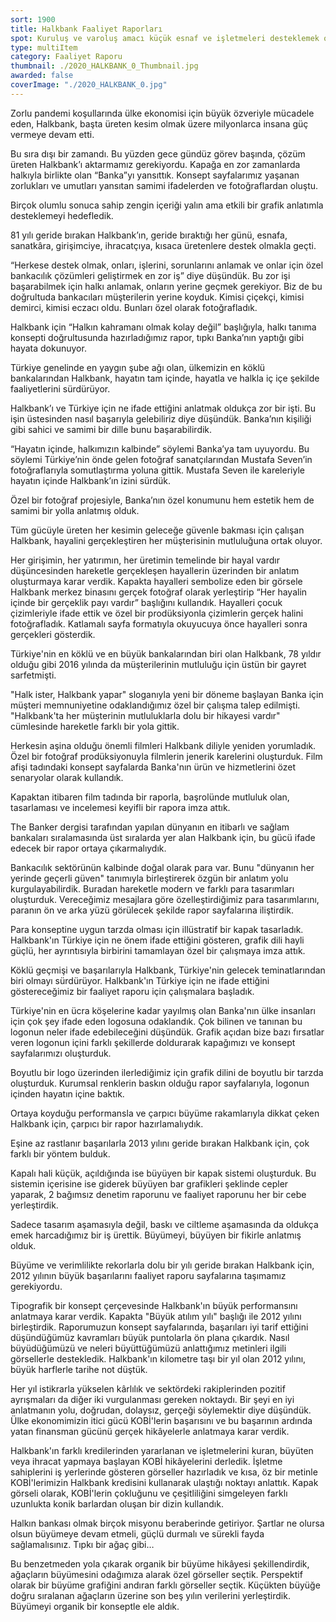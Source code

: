```yaml
---
sort: 1900
title: Halkbank Faaliyet Raporları
spot: Kuruluş ve varoluş amacı küçük esnaf ve işletmeleri desteklemek olan Halkbank, bu misyonuna dün olduğu gibi bugün de sadık kalarak büyümesine devam ediyor. Kârlılığını ve ülke ekonomisine aktardığı kaynağı her yıl istikrarla artıran <strong>Banka için, büyüme odaklı özel faaliyet raporları tasarladık.</strong> Büyümeyi gelenek haline getirmiş Halkbank'ı birbirini tamamlayan konseptler bütünü içinde ele aldık.
type: multiItem
category: Faaliyet Raporu
thumbnail: ./2020_HALKBANK_0_Thumbnail.jpg
awarded: false
coverImage: "./2020_HALKBANK_0.jpg"
---
```




<MultiItemLayoutOneItem oneItemTitle="HALKBANK 2020 FAALİYET RAPORU" oneItemSubTitle="İyi günde, kötü günde" sliderImages={[HALKBANK2020_0,HALKBANK2020_1,HALKBANK2020_2,HALKBANK2020_3,HALKBANK2020_4,]} awarded={false}>

Zorlu pandemi koşullarında ülke ekonomisi için büyük özveriyle mücadele eden, Halkbank, başta üreten kesim olmak üzere milyonlarca insana güç vermeye devam etti.

Bu sıra dışı bir zamandı. Bu yüzden gece gündüz görev başında, çözüm üreten Halkbank’ı aktarmamız gerekiyordu. Kapağa en zor zamanlarda halkıyla birlikte olan “Banka”yı yansıttık. Konsept sayfalarımız yaşanan zorlukları ve umutları yansıtan samimi ifadelerden ve fotoğraflardan oluştu.

Birçok olumlu sonuca sahip zengin içeriği yalın ama etkili bir grafik anlatımla desteklemeyi hedefledik.

</MultiItemLayoutOneItem>


<MultiItemLayoutOneItem oneItemTitle="HALKBANK 2019 FAALİYET RAPORU" oneItemSubTitle="Halkın kahramanları bu raporda" sliderImages={[HALKBANK2019_0,HALKBANK2019_1,HALKBANK2019_2,HALKBANK2019_3,HALKBANK2019_4]} awarded={false}>

81 yılı geride bırakan Halkbank’ın, geride bıraktığı her günü, esnafa, sanatkâra, girişimciye, ihracatçıya, kısaca üretenlere destek olmakla geçti.

“Herkese destek olmak, onları, işlerini, sorunlarını anlamak ve onlar için özel bankacılık çözümleri geliştirmek en zor iş” diye düşündük. Bu zor işi başarabilmek için halkı anlamak, onların yerine geçmek gerekiyor. Biz de bu doğrultuda bankacıları müşterilerin yerine koyduk. Kimisi çiçekçi, kimisi demirci, kimisi eczacı oldu. Bunları özel olarak fotoğrafladık.

Halkbank için “Halkın kahramanı olmak kolay değil” başlığıyla, halkı tanıma konsepti doğrultusunda hazırladığımız rapor, tıpkı Banka’nın yaptığı gibi hayata dokunuyor.

</MultiItemLayoutOneItem>


<MultiItemLayoutOneItem oneItemTitle="HALKBANK 2018 FAALİYET RAPORU" oneItemSubTitle="Bir An Çok Şey Anlatır" sliderImages={[HALKBANK2018_0,HALKBANK2018_1,HALKBANK2018_2,HALKBANK2018_3,HALKBANK2018_4,HALKBANK2018_5,HALKBANK2018_6,HALKBANK2018_7]} awarded={true}>

Türkiye genelinde en yaygın şube ağı olan, ülkemizin en köklü bankalarından Halkbank, hayatın tam içinde, hayatla ve halkla iç içe şekilde faaliyetlerini sürdürüyor.

Halkbank’ı ve Türkiye için ne ifade ettiğini anlatmak oldukça zor bir işti. Bu işin üstesinden nasıl başarıyla gelebiliriz diye düşündük. Banka’nın kişiliği gibi sahici ve samimi bir dille bunu başarabilirdik.

“Hayatın içinde, halkımızın kalbinde” söylemi Banka’ya tam uyuyordu. Bu söylemi Türkiye’nin önde gelen fotoğraf sanatçılarından Mustafa Seven’in fotoğraflarıyla somutlaştırma yoluna gittik. Mustafa Seven ile kareleriyle hayatın içinde Halkbank’ın izini sürdük.

Özel bir fotoğraf projesiyle, Banka’nın özel konumunu hem estetik hem de samimi bir yolla anlatmış olduk.

</MultiItemLayoutOneItem>


<MultiItemLayoutOneItem oneItemTitle="HALKBANK 2017 FAALİYET RAPORU" oneItemSubTitle="Hayalleri gerçekleştiren banka" sliderImages={[HALKBANK2017_0,HALKBANK2017_1,HALKBANK2017_2,HALKBANK2017_3,HALKBANK2017_4,HALKBANK2017_5]} awarded={true}>

Tüm gücüyle üreten her kesimin geleceğe güvenle bakması için çalışan Halkbank, hayalini gerçekleştiren her müşterisinin mutluluğuna ortak oluyor.

Her girişimin, her yatırımın, her üretimin temelinde bir hayal vardır düşüncesinden hareketle gerçekleşen hayallerin üzerinden bir anlatım oluşturmaya karar verdik. Kapakta hayalleri sembolize eden bir görsele Halkbank merkez binasını gerçek fotoğraf olarak yerleştirip “Her hayalin içinde bir gerçeklik payı vardır” başlığını kullandık. Hayalleri çocuk çizimleriyle ifade ettik ve özel bir prodüksiyonla çizimlerin gerçek halini fotoğrafladık. Katlamalı sayfa formatıyla okuyucuya önce hayalleri sonra gerçekleri gösterdik.

</MultiItemLayoutOneItem>


<MultiItemLayoutOneItem oneItemTitle="HALKBANK 2016 FAALİYET RAPORU" oneItemSubTitle="Tıpkı filmlerdeki gibi" sliderImages={[HALKBANK2016_0,HALKBANK2016_1,HALKBANK2016_2,HALKBANK2016_3,HALKBANK2016_4,HALKBANK2016_5]} awarded={false}>

Türkiye'nin en köklü ve en büyük bankalarından biri olan Halkbank, 78 yıldır olduğu gibi 2016 yılında da müşterilerinin mutluluğu için üstün bir gayret sarfetmişti.

"Halk ister, Halkbank yapar" sloganıyla yeni bir döneme başlayan Banka için müşteri memnuniyetine odaklandığımız özel bir çalışma talep edilmişti. "Halkbank'ta her müşterinin mutluluklarla dolu bir hikayesi vardır" cümlesinde hareketle farklı bir yola gittik.

Herkesin aşina olduğu önemli filmleri Halkbank diliyle yeniden yorumladık. Özel bir fotoğraf prodüksiyonuyla filmlerin jenerik karelerini oluşturduk. Film afişi tadındaki konsept sayfalarda Banka'nın ürün ve hizmetlerini özet senaryolar olarak kullandık.

Kapaktan itibaren film tadında bir raporla, başrolünde mutluluk olan, tasarlaması ve incelemesi keyifli bir rapora imza attık.

</MultiItemLayoutOneItem>


<MultiItemLayoutOneItem oneItemTitle="HALKBANK 2015 FAALİYET RAPORU" oneItemSubTitle="Dünyanın her yerinde geçerli güven..." sliderImages={[HALKBANK2015_0,HALKBANK2015_1,HALKBANK2015_2,HALKBANK2015_3,HALKBANK2015_4]} awarded={false}>

The Banker dergisi tarafından yapılan dünyanın en itibarlı ve sağlam bankaları sıralamasında üst sıralarda yer alan Halkbank için, bu gücü ifade edecek bir rapor ortaya çıkarmalıydık.

Bankacılık sektörünün kalbinde doğal olarak para var. Bunu "dünyanın her yerinde geçerli güven" tanımıyla birleştirerek özgün bir anlatım yolu kurgulayabilirdik. Buradan hareketle modern ve farklı para tasarımları oluşturduk. Vereceğimiz mesajlara göre özelleştirdiğimiz para tasarımlarını, paranın ön ve arka yüzü görülecek şekilde rapor sayfalarına iliştirdik.

Para konseptine uygun tarzda olması için illüstratif bir kapak tasarladık. Halkbank'ın Türkiye için ne önem ifade ettiğini gösteren, grafik dili hayli güçlü, her ayrıntısıyla birbirini tamamlayan özel bir çalışmaya imza attık.

</MultiItemLayoutOneItem>


<MultiItemLayoutOneItem oneItemTitle="HALKBANK 2014 FAALİYET RAPORU" oneItemSubTitle="Hayatın ve logonun içinden Halkbank..." sliderImages={[HALKBANK2014_0,HALKBANK2014_1,HALKBANK2014_2,HALKBANK2014_3,HALKBANK2014_4]} awarded={false}>

Köklü geçmişi ve başarılarıyla Halkbank, Türkiye'nin gelecek teminatlarından biri olmayı sürdürüyor. Halkbank'ın Türkiye için ne ifade ettiğini göstereceğimiz bir faaliyet raporu için çalışmalara başladık.

Türkiye'nin en ücra köşelerine kadar yayılmış olan Banka'nın ülke insanları için çok şey ifade eden logosuna odaklandık. Çok bilinen ve tanınan bu logonun neler ifade edebileceğini düşündük. Grafik açıdan bize bazı fırsatlar veren logonun içini farklı şekillerde doldurarak kapağımızı ve konsept sayfalarımızı oluşturduk.

Boyutlu bir logo üzerinden ilerlediğimiz için grafik dilini de boyutlu bir tarzda oluşturduk. Kurumsal renklerin baskın olduğu rapor sayfalarıyla, logonun içinden hayatın içine baktık.

</MultiItemLayoutOneItem>


<MultiItemLayoutOneItem oneItemTitle="HALKBANK 2013 FAALİYET RAPORU" oneItemSubTitle="Büyüyen bankanın, büyüyen raporu..." sliderImages={[HALKBANK2013_0,HALKBANK2013_1,HALKBANK2013_2,HALKBANK2013_3,HALKBANK2013_4]} awarded={true}>

Ortaya koyduğu performansla ve çarpıcı büyüme rakamlarıyla dikkat çeken Halkbank için, çarpıcı bir rapor hazırlamalıydık.

Eşine az rastlanır başarılarla 2013 yılını geride bırakan Halkbank için, çok farklı bir yöntem bulduk.

Kapalı hali küçük, açıldığında ise büyüyen bir kapak sistemi oluşturduk. Bu sistemin içerisine ise giderek büyüyen bar grafikleri şeklinde cepler yaparak, 2 bağımsız denetim raporunu ve faaliyet raporunu her bir cebe yerleştirdik.

Sadece tasarım aşamasıyla değil, baskı ve ciltleme aşamasında da oldukça emek harcadığımız bir iş ürettik. Büyümeyi, büyüyen bir fikirle anlatmış olduk.

</MultiItemLayoutOneItem>


<MultiItemLayoutOneItem oneItemTitle="HALKBANK 2012 FAALİYET RAPORU" oneItemSubTitle="Olağanüstü bir yılı kelimelere sığdırmaya çalıştık..." sliderImages={[HALKBANK2012_0,HALKBANK2012_1,HALKBANK2012_2,HALKBANK2012_3]} awarded={true}>

Büyüme ve verimlilikte rekorlarla dolu bir yılı geride bırakan Halkbank için, 2012 yılının büyük başarılarını faaliyet raporu sayfalarına taşımamız gerekiyordu.

Tipografik bir konsept çerçevesinde Halkbank'ın büyük performansını anlatmaya karar verdik. Kapakta "Büyük atılım yılı" başlığı ile 2012 yılını birleştirdik. Raporumuzun konsept sayfalarında, başarıları iyi tarif ettiğini düşündüğümüz kavramları büyük puntolarla ön plana çıkardık. Nasıl büyüdüğümüzü ve neleri büyüttüğümüzü anlattığımız metinleri ilgili görsellerle destekledik. Halkbank'ın kilometre taşı bir yıl olan 2012 yılını, büyük harflerle tarihe not düştük.

</MultiItemLayoutOneItem>


<MultiItemLayoutOneItem oneItemTitle="HALKBANK 2011 FAALİYET RAPORU" oneItemSubTitle="Halk, bankasını çoktan seçti... Özellikle KOBİ'ler." sliderImages={[HALKBANK2011_0,HALKBANK2011_1,HALKBANK2011_2,HALKBANK2011_3]} awarded={false}>

Her yıl istikrarla yükselen kârlılık ve sektördeki rakiplerinden pozitif ayrışmaları da diğer iki vurgulanması gereken noktaydı. Bir şeyi en iyi anlatmanın yolu, doğrudan, dolaysız, gerçeği söylemektir diye düşündük. Ülke ekonomimizin itici gücü KOBİ'lerin başarısını ve bu başarının ardında yatan finansman gücünü gerçek hikâyelerle anlatmaya karar verdik.

Halkbank'ın farklı kredilerinden yararlanan ve işletmelerini kuran, büyüten veya ihracat yapmaya başlayan KOBİ hikâyelerini derledik. İşletme sahiplerini iş yerlerinde gösteren görseller hazırladık ve kısa, öz bir metinle KOBİ'lerimizin Halkbank kredisini kullanarak ulaştığı noktayı anlattık. Kapak görseli olarak, KOBİ'lerin çokluğunu ve çeşitliliğini simgeleyen farklı uzunlukta konik barlardan oluşan bir dizin kullandık.

</MultiItemLayoutOneItem>


<MultiItemLayoutOneItem oneItemTitle="HALKBANK 2010 FAALİYET RAPORU" oneItemSubTitle="Organik ve güçlü bir büyüme hikayesi" sliderImages={[HALKBANK2010_0,HALKBANK2010_1,HALKBANK2010_2,HALKBANK2010_3]} awarded={false}>

Halkın bankası olmak birçok misyonu beraberinde getiriyor. Şartlar ne olursa olsun büyümeye devam etmeli, güçlü durmalı ve sürekli fayda sağlamalısınız. Tıpkı bir ağaç gibi…

Bu benzetmeden yola çıkarak organik bir büyüme hikâyesi şekillendirdik, ağaçların büyümesini odağımıza alarak özel görseller seçtik. Perspektif olarak bir büyüme grafiğini andıran farklı görseller seçtik. Küçükten büyüğe doğru sıralanan ağaçların üzerine son beş yılın verilerini yerleştirdik. Büyümeyi organik bir konseptle ele aldık.

</MultiItemLayoutOneItem>
